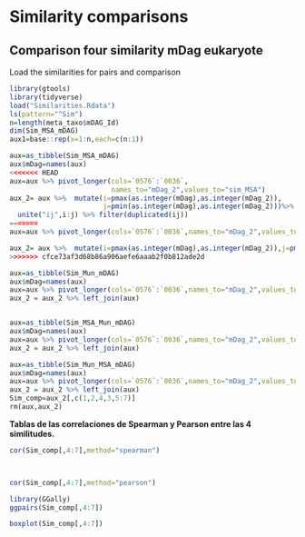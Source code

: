 # Similarity comparisons

## Comparison four similarity  mDag eukaryote

Load the similarities for pairs and comparison

```r
library(gtools)
library(tidyverse)
load("Similarities.Rdata")
ls(pattern="^Sim")
n=length(meta_taxo$mDAG_Id)
dim(Sim_MSA_mDAG)
aux1=base::rep(x=1:n,each=c(n:1))

aux=as_tibble(Sim_MSA_mDAG)
aux$mDag=names(aux)
<<<<<<< HEAD
aux=aux %>% pivot_longer(cols=`0576`:`0036`,
                         names_to="mDag_2",values_to="sim_MSA")
aux_2= aux %>%  mutate(i=pmax(as.integer(mDag),as.integer(mDag_2)),
                       j=pmin(as.integer(mDag),as.integer(mDag_2)))%>%
  unite("ij",i:j) %>% filter(duplicated(ij))
=======
aux=aux %>% pivot_longer(cols=`0576`:`0036`,names_to="mDag_2",values_to="dis_MSA")

aux_2= aux %>%  mutate(i=pmax(as.integer(mDag),as.integer(mDag_2)),j=pmin(as.integer(mDag),as.integer(mDag_2))) %>% unite("ij",i:j) %>% filter(duplicated(ij))
>>>>>>> cfce73af3d68b86a906aefe6aaab2f0b812ade2d

aux=as_tibble(Sim_Mun_mDAG)
aux$mDag=names(aux)
aux=aux %>% pivot_longer(cols=`0576`:`0036`,names_to="mDag_2",values_to="Sim_Mun")
aux_2 = aux_2 %>% left_join(aux)


aux=as_tibble(Sim_MSA_Mun_mDAG)
aux$mDag=names(aux)
aux=aux %>% pivot_longer(cols=`0576`:`0036`,names_to="mDag_2",values_to="sim_MSA_Mun")
aux_2 = aux_2 %>% left_join(aux)

aux=as_tibble(Sim_Mun_MSA_mDAG)
aux$mDag=names(aux)
aux=aux %>% pivot_longer(cols=`0576`:`0036`,names_to="mDag_2",values_to="sim_Mun_MSA")
aux_2 = aux_2 %>% left_join(aux)
Sim_comp=aux_2[,c(1,2,4,3,5:7)]
rm(aux,aux_2)
```

**Tablas de las correlaciones de Spearman y Pearson entre las 4 similitudes.**

```r
cor(Sim_comp[,4:7],method="spearman")



cor(Sim_comp[,4:7],method="pearson")
```


```r
library(GGally)
ggpairs(Sim_comp[,4:7])
```

```r
boxplot(Sim_comp[,4:7])
```

